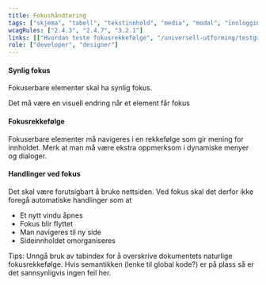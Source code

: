 ```yaml
---
title: Fokushåndtering
tags: ["skjema", "tabell", "tekstinnhold", "media", "modal", "innlogging", "navigasjon"]
wcagRules: ["2.4.3", "2.4.7", "3.2.1"]
links: [["Hvordan teste fokusrekkefølge", "/universell-utforming/testguide/#fokusrekkefølge"]]
role: ["developer", "designer"]
---
```



#### Synlig fokus

Fokuserbare elementer skal ha synlig fokus.

<List>
    <CheckListItem>Det må være en visuell endring når et element får fokus</CheckListItem>
</List>

#### Fokusrekkefølge

Fokuserbare elementer må navigeres i en rekkefølge som gir mening for innholdet. Merk at man må være ekstra oppmerksom i dynamiske menyer og dialoger.

#### Handlinger ved fokus

Det skal være forutsigbart å bruke nettsiden. Ved fokus skal det derfor ikke foregå automatiske handlinger som at

-   Et nytt vindu åpnes
-   Fokus blir flyttet
-   Man navigeres til ny side
-   Sideinnholdet omorganiseres

Tips: Unngå bruk av tabindex for å overskrive dokumentets naturlige fokusrekkefølge. Hvis semantikken (lenke til global kode?) er på plass så er det sannsynligvis ingen feil her.
